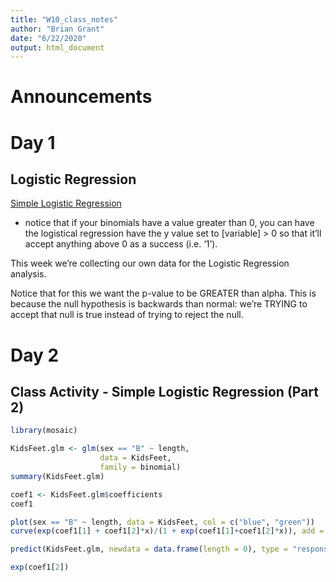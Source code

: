 ```yaml
---
title: "W10_class_notes"
author: "Brian Grant"
date: "6/22/2020"
output: html_document
---
```

# Announcements

# Day 1
## Logistic Regression
[Simple Logistic Regression](LogisticRegression.html)

- notice that if your binomials have a value greater than 0, you can have the logistical regression have the y value set to [variable] > 0 so that it'll accept anything above 0 as a success (i.e. '1').

This week we're collecting our own data for the Logistic Regression analysis.

Notice that for this we want the p-value to be GREATER than alpha. This is because the null hypothesis is backwards than normal: we're TRYING to accept that null is true instead of trying to reject the null.

# Day 2

## Class Activity - Simple Logistic Regression (Part 2)

```r
library(mosaic)
```

```r
KidsFeet.glm <- glm(sex == "B" ~ length,
                    data = KidsFeet,
                    family = binomial)
summary(KidsFeet.glm)

coef1 <- KidsFeet.glm$coefficients
coef1

plot(sex == "B" ~ length, data = KidsFeet, col = c("blue", "green"))
curve(exp(coef1[1] + coef1[2]*x)/(1 + exp(coef1[1]+coef1[2]*x)), add = TRUE)

predict(KidsFeet.glm, newdata = data.frame(length = 0), type = "response")

exp(coef1[2])
```


